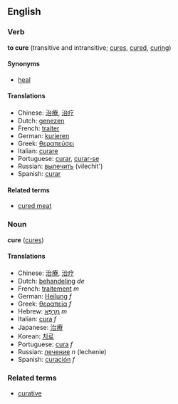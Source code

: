 ==English==
===Verb===
'''to cure''' (transitive and intransitive; [[cures]], [[cured]], [[curing]])

====Synonyms====
*[[heal]]

====Translations====
*Chinese: [[治療]], [[治疗]]
*Dutch: [[genezen]]
*French: [[traiter]]
*German: [[kurieren]]
*Greek: [[θεραπεύσει]]
*Italian: [[curare]]
*Portuguese: [[curar]], [[curar-se]]
*Russian: [[вылечить]] (vilechit')
*Spanish: [[curar]]

====Related terms====
*[[cured meat]]

===Noun===
'''cure''' ([[cures]])

====Translations====
*Chinese: [[治療]], [[治疗]]
*Dutch: [[behandeling]] ''de''
*French: [[traitement]] ''m''
*German: [[Heilung]] ''f''
*Greek: [[θεραπεία]] ''f''
*Hebrew: [[מרפא|מַרְפֵּא]] ''m''
*Italian: [[cura]] ''f''
*Japanese: [[治療]]
*Korean: [[치료]]
*Portuguese: [[cura]] ''f''
*Russian: [[лечение]] ''n'' (lechenie)
*Spanish: [[curación]] ''f''

===Related terms===
*[[curative]]